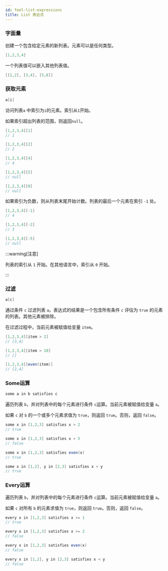 ```yaml
---
id: feel-list-expressions
title: List 表达式
---
```


### 字面量 

创建一个包含给定元素的新列表。元素可以是任何类型。

```java
[1,2,3,4]
```

一个列表值可以嵌入其他列表值。

```java
[[1,2], [3,4], [5,6]]
```

### 获取元素

```java
a[i]
```

访问列表`a` 中索引为`i`的元素。索引从`1`开始。

如果索引超出列表的范围，则返回`null`。

```java
[1,2,3,4][1]
// 1

[1,2,3,4][2]
// 2

[1,2,3,4][4]
// 4

[1,2,3,4][5]
// null

[1,2,3,4][0]
// null
```

如果索引为负数，则从列表末尾开始计数。列表的最后一个元素在索引 `-1` 处。

```java
[1,2,3,4][-1]
// 4

[1,2,3,4][-2]
// 3

[1,2,3,4][-5]
// null
```

:::warning[注意]

列表的索引从 `1` 开始。在其他语言中，索引从 `0` 开始。

:::

### 过滤

```java
a[c]
```

通过条件 `c` 过滤列表 `a`。表达式的结果是一个包含所有条件 `c` 评估为 `true` 的元素的列表。其他元素被排除。

在过滤过程中，当前元素被赋值给变量 `item`。

```java
[1,2,3,4][item > 2]
// [3,4]

[1,2,3,4][item > 10]
// []

[1,2,3,4][even(item)]
// [2,4]
```

### Some运算

```java
some a in b satisfies c

```

遍历列表 `b`，并对列表中的每个元素进行条件 `c`运算。当前元素被赋值给变量 `a`。

如果 `c` 对 `b` 的一个或多个元素求值为 `true`，则返回 `true`。否则，返回 `false`。

```java
some x in [1,2,3] satisfies x > 2
// true

some x in [1,2,3] satisfies x > 5
// false

some x in [1,2,3] satisfies even(x)
// true

some x in [1,2], y in [2,3] satisfies x < y
// true
```

### Every运算

遍历列表 `b`，并对列表中的每个元素进行条件 `c`运算。当前元素被赋值给变量 `a`。

如果 `c` 对所有 `b` 的元素求值为 `true`，则返回 `true`。否则，返回 `false`。

```java
every x in [1,2,3] satisfies x >= 1
// true

every x in [1,2,3] satisfies x >= 2
// false

every x in [1,2,3] satisfies even(x)
// false

every x in [1,2], y in [2,3] satisfies x < y
// false
```